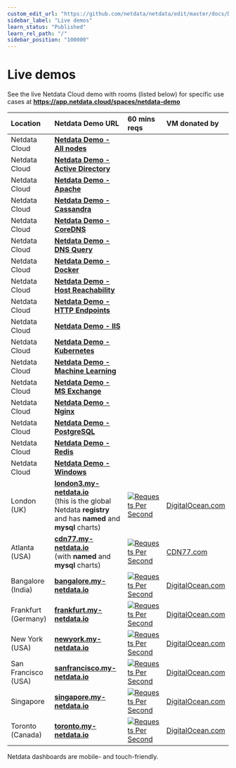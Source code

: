 ```yaml
---
custom_edit_url: "https://github.com/netdata/netdata/edit/master/docs/Demo-Sites.md"
sidebar_label: "Live demos"
learn_status: "Published"
learn_rel_path: "/"
sidebar_position: "100000"
---
```



# Live demos

See the live Netdata Cloud demo with rooms (listed below) for specific use cases at **https://app.netdata.cloud/spaces/netdata-demo**

| Location            | Netdata Demo URL                                                                                                                              | 60 mins reqs                                                                                                                                                                                                                                                 | VM donated by                                      |
| :------------------ | :-------------------------------------------------------------------------------------------------------------------------------------------- | :------------------------------------------------------------------------------------------------------------------------------------------------------------------------------------------------------------------------------------------------------------| :------------------------------------------------- |
| Netdata Cloud       | **[Netdata Demo - All nodes](https://app.netdata.cloud/spaces/netdata-demo/rooms/all-nodes/overview)** |||
| Netdata Cloud       | **[Netdata Demo - Active Directory](https://app.netdata.cloud/spaces/netdata-demo/rooms/active-directory/overview)** |||
| Netdata Cloud       | **[Netdata Demo - Apache](https://app.netdata.cloud/spaces/netdata-demo/rooms/apache/overview)** |||
| Netdata Cloud       | **[Netdata Demo - Cassandra](https://app.netdata.cloud/spaces/netdata-demo/rooms/cassandra/overview)** |||
| Netdata Cloud       | **[Netdata Demo - CoreDNS](https://app.netdata.cloud/spaces/netdata-demo/rooms/coredns/overview)** |||
| Netdata Cloud       | **[Netdata Demo - DNS Query](https://app.netdata.cloud/spaces/netdata-demo/rooms/dns-query/overview)** |||
| Netdata Cloud       | **[Netdata Demo - Docker](https://app.netdata.cloud/spaces/netdata-demo/rooms/docker/overview)** |||
| Netdata Cloud       | **[Netdata Demo - Host Reachability](https://app.netdata.cloud/spaces/netdata-demo/rooms/host-reachability/overview)** |||
| Netdata Cloud       | **[Netdata Demo - HTTP Endpoints](https://app.netdata.cloud/spaces/netdata-demo/rooms/http-endpoints/overview)** |||
| Netdata Cloud       | **[Netdata Demo - IIS](https://app.netdata.cloud/spaces/netdata-demo/rooms/iis/overview)** |||
| Netdata Cloud       | **[Netdata Demo - Kubernetes](https://app.netdata.cloud/spaces/netdata-demo/rooms/kubernetes/kubernetes)** |||
| Netdata Cloud       | **[Netdata Demo - Machine Learning](https://app.netdata.cloud/spaces/netdata-demo/rooms/machine-learning/overview)** |||
| Netdata Cloud       | **[Netdata Demo - MS Exchange](https://app.netdata.cloud/spaces/netdata-demo/rooms/ms-exchange/overview)** |||
| Netdata Cloud       | **[Netdata Demo - Nginx](https://app.netdata.cloud/spaces/netdata-demo/rooms/nginx/overview)** |||
| Netdata Cloud       | **[Netdata Demo - PostgreSQL](https://app.netdata.cloud/spaces/netdata-demo/rooms/postgresql/overview)** |||
| Netdata Cloud       | **[Netdata Demo - Redis](https://app.netdata.cloud/spaces/netdata-demo/rooms/redis/overview)** |||
| Netdata Cloud       | **[Netdata Demo - Windows](https://app.netdata.cloud/spaces/netdata-demo/rooms/windows/overview)** |||
| London (UK)         | **[london3.my-netdata.io](https://london3.my-netdata.io)**<br/>(this is the global Netdata **registry** and has **named** and **mysql** charts) | [![Requests Per Second](https://london3.my-netdata.io/api/v1/badge.svg?chart=netdata.requests&dimensions=requests&after=-3600&options=unaligned&group=sum&label=reqs&units=empty&value_color=blue&precision=0&v42)](https://london3.my-netdata.io)             | [DigitalOcean.com](https://m.do.co/c/83dc9f941745) |
| Atlanta (USA)       | **[cdn77.my-netdata.io](https://cdn77.my-netdata.io)**<br/>(with **named** and **mysql** charts)                                              | [![Requests Per Second](https://cdn77.my-netdata.io/api/v1/badge.svg?chart=netdata.requests&dimensions=requests&after=-3600&options=unaligned&group=sum&label=reqs&units=empty&value_color=blue&precision=0&v42)](https://cdn77.my-netdata.io)               | [CDN77.com](https://www.cdn77.com/)                |
| Bangalore (India)   | **[bangalore.my-netdata.io](https://bangalore.my-netdata.io)**                                                                                | [![Requests Per Second](https://bangalore.my-netdata.io/api/v1/badge.svg?chart=netdata.requests&dimensions=requests&after=-3600&options=unaligned&group=sum&label=reqs&units=empty&value_color=blue&precision=0&v42)](https://bangalore.my-netdata.io)       | [DigitalOcean.com](https://m.do.co/c/83dc9f941745) |
| Frankfurt (Germany) | **[frankfurt.my-netdata.io](https://frankfurt.my-netdata.io)**                                                                                | [![Requests Per Second](https://frankfurt.my-netdata.io/api/v1/badge.svg?chart=netdata.requests&dimensions=requests&after=-3600&options=unaligned&group=sum&label=reqs&units=empty&value_color=blue&precision=0&v42)](https://frankfurt.my-netdata.io)       | [DigitalOcean.com](https://m.do.co/c/83dc9f941745) |
| New York (USA)      | **[newyork.my-netdata.io](https://newyork.my-netdata.io)**                                                                                    | [![Requests Per Second](https://newyork.my-netdata.io/api/v1/badge.svg?chart=netdata.requests&dimensions=requests&after=-3600&options=unaligned&group=sum&label=reqs&units=empty&value_color=blue&precision=0&v42)](https://newyork.my-netdata.io)           | [DigitalOcean.com](https://m.do.co/c/83dc9f941745) |
| San Francisco (USA) | **[sanfrancisco.my-netdata.io](https://sanfrancisco.my-netdata.io)**                                                                          | [![Requests Per Second](https://sanfrancisco.my-netdata.io/api/v1/badge.svg?chart=netdata.requests&dimensions=requests&after=-3600&options=unaligned&group=sum&label=reqs&units=empty&value_color=blue&precision=0&v42)](https://sanfrancisco.my-netdata.io) | [DigitalOcean.com](https://m.do.co/c/83dc9f941745) |
| Singapore           | **[singapore.my-netdata.io](https://singapore.my-netdata.io)**                                                                                | [![Requests Per Second](https://singapore.my-netdata.io/api/v1/badge.svg?chart=netdata.requests&dimensions=requests&after=-3600&options=unaligned&group=sum&label=reqs&units=empty&value_color=blue&precision=0&v42)](https://singapore.my-netdata.io)       | [DigitalOcean.com](https://m.do.co/c/83dc9f941745) |
| Toronto (Canada)    | **[toronto.my-netdata.io](https://toronto.my-netdata.io)**                                                                                    | [![Requests Per Second](https://toronto.my-netdata.io/api/v1/badge.svg?chart=netdata.requests&dimensions=requests&after=-3600&options=unaligned&group=sum&label=reqs&units=empty&value_color=blue&precision=0&v42)](https://toronto.my-netdata.io)           | [DigitalOcean.com](https://m.do.co/c/83dc9f941745) |

Netdata dashboards are mobile- and touch-friendly.
